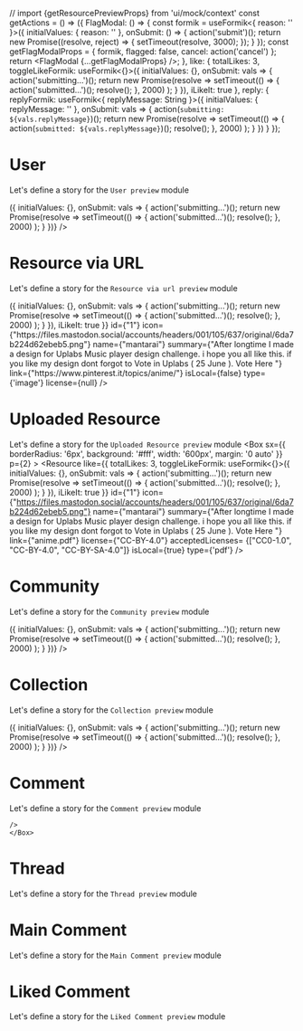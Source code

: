// import {getResourcePreviewProps} from 'ui/mock/context'
const getActions = () => ({
  FlagModal: () => {
    const formik = useFormik<{ reason: '' }>({
      initialValues: {
        reason: ''
      },
      onSubmit: () => {
        action('submit')();
        return new Promise((resolve, reject) => {
          setTimeout(resolve, 3000);
        });
      }
    });
    const getFlagModalProps = {
      formik,
      flagged: false,
      cancel: action('cancel')
    };
    return <FlagModal {...getFlagModalProps} />;
  },
  like: {
    totalLikes: 3,
    toggleLikeFormik: useFormik<{}>({
      initialValues: {},
      onSubmit: vals => {
        action('submitting...')();
        return new Promise(resolve =>
          setTimeout(() => {
            action('submitted...')();
            resolve();
          }, 2000)
        );
      }
    }),
    iLikeIt: true
  },
  reply: {
    replyFormik: useFormik<{ replyMessage: String }>({
      initialValues: { replyMessage: '' },
      onSubmit: vals => {
        action(`submitting: ${vals.replyMessage}`)();
        return new Promise(resolve =>
          setTimeout(() => {
            action(`submitted: ${vals.replyMessage}`)();
            resolve();
          }, 2000)
        );
      }
    })
  }
});

<Meta title="Modules|Main Previews"/>

# User
Let's define a story for the `User preview` module

<Preview>
  <Story name="User preview module">
     <Box
        sx={{
          borderRadius: '6px',
          background: '#fff',
          width: '600px',
          margin: '0 auto'
        }}
        p={2}
      >
    <User 
      image={"https://pbs.twimg.com/profile_images/1161428802091802627/O49Ggs-7_400x400.jpg"}
      name={"˗ˏˋ Doug Belshaw ˎˊ˗ 🇪🇺 ☠️ ✊" }
      username={"dajbelshaw@team.moodle.net"}
      bio={"Open Educational Thinkerer. Product Manager @MoodleNet & Co-op founder @WeAreOpenCoop. Aspiring Mountain Leader. Previously: @Mozilla @Jisc teacher"}
      isFollowing={true}
       toggleFollowFormik = {useFormik<{}>({
          initialValues: {},
          onSubmit: vals => {
            action('submitting...')();
            return new Promise(resolve =>
              setTimeout(() => {
                action('submitted...')();
                resolve();
              }, 2000)
            );
          }
        })}
    />
    </Box>
  </Story>
</Preview>


# Resource via URL
Let's define a story for the `Resource via url preview` module

<Preview>
  <Story name="Resource via url preview module">
     <Box
        sx={{
          borderRadius: '6px',
          background: '#fff',
          width: '600px',
          margin: '0 auto'
        }}
        p={2}
      >
    <Resource
        like={{
    totalLikes: 3,
    toggleLikeFormik: useFormik<{}>({
      initialValues: {},
      onSubmit: vals => {
        action('submitting...')();
        return new Promise(resolve =>
          setTimeout(() => {
            action('submitted...')();
            resolve();
          }, 2000)
        );
      }
    }),
    iLikeIt: true
  }}
        id={"1"}
        icon={"https://files.mastodon.social/accounts/headers/001/105/637/original/6da7b224d62ebeb5.png"}
        name={"mantarai"}
        summary={"After longtime I made a design for Uplabs Music player design challenge. i hope you all like this. if you like my design dont forgot to Vote in Uplabs ( 25 June ). Vote Here "}
        link={"https://www.pinterest.it/topics/anime/"}
        isLocal={false}
        type={'image'}
        license={null}
    />
    </Box>
  </Story>
</Preview>

# Uploaded Resource
Let's define a story for the `Uploaded Resource preview` module
<Preview>
  <Story name="Uploaded Resource preview module">
     <Box
        sx={{
          borderRadius: '6px',
          background: '#fff',
          width: '600px',
          margin: '0 auto'
        }}
        p={2}
      >
    <Resource
      like={{
    totalLikes: 3,
    toggleLikeFormik: useFormik<{}>({
      initialValues: {},
      onSubmit: vals => {
        action('submitting...')();
        return new Promise(resolve =>
          setTimeout(() => {
            action('submitted...')();
            resolve();
          }, 2000)
        );
      }
    }),
    iLikeIt: true
  }}
        id={"1"}
        icon={"https://files.mastodon.social/accounts/headers/001/105/637/original/6da7b224d62ebeb5.png"}
        name={"mantarai"}
        summary={"After longtime I made a design for Uplabs Music player design challenge. i hope you all like this. if you like my design dont forgot to Vote in Uplabs ( 25 June ). Vote Here "}
        link={"anime.pdf"}
        license={"CC-BY-4.0"}
        acceptedLicenses= {["CC0-1.0", "CC-BY-4.0", "CC-BY-SA-4.0"]}
        isLocal={true}
        type={'pdf'}
    />
    </Box>
  </Story>
</Preview>

# Community
Let's define a story for the `Community preview` module

<Preview>
  <Story name="Community preview module">
     <Box
        sx={{
          borderRadius: '6px',
          background: '#fff',
          width: '600px',
          margin: '0 auto'
        }}
        p={2}
      >
    <Community
        id={"1"}
        icon={"https://files.mastodon.social/accounts/headers/001/105/637/original/6da7b224d62ebeb5.png"}
        name={"mantarai"}
        summary={"After longtime I made a design for Uplabs Music player design challenge. i hope you all like this. if you like my design dont forgot to Vote in Uplabs ( 25 June ). Vote Here "}
        followersCount={12}
        collectionsCount={6}
        followed={true}
        threadsCount={3}
        toggleJoinFormik = {useFormik<{}>({
          initialValues: {},
          onSubmit: vals => {
            action('submitting...')();
            return new Promise(resolve =>
              setTimeout(() => {
                action('submitted...')();
                resolve();
              }, 2000)
            );
          }
        })}
    />
    </Box>
  </Story>
</Preview>

# Collection
Let's define a story for the `Collection preview` module

<Preview>
  <Story name="Collection preview module">
     <Box
        sx={{
          borderRadius: '6px',
          background: '#fff',
          width: '600px',
          margin: '0 auto'
        }}
        p={2}
      >
    <Collection
        link={{url: "/", external: true}}
        id={"1"}
        icon={"https://files.mastodon.social/accounts/headers/001/105/637/original/6da7b224d62ebeb5.png"}
        name={"mantarai"}
        summary={"After longtime I made a design for Uplabs Music player design challenge. i hope you all like this. if you like my design dont forgot to Vote in Uplabs ( 25 June ). Vote Here "}
        totalResources={12}
        toggleFollowFormik = {useFormik<{}>({
          initialValues: {},
          onSubmit: vals => {
            action('submitting...')();
            return new Promise(resolve =>
              setTimeout(() => {
                action('submitted...')();
                resolve();
              }, 2000)
            );
          }
        })}
    />
    </Box>
  </Story>
</Preview>

# Comment
Let's define a story for the `Comment preview` module

<Preview>
  <Story name="Comment preview module">
     <Box
        sx={{
          borderRadius: '6px',
          background: '#fff',
          width: '600px',
          margin: '0 auto'
        }}
        p={2}
      >
    <Comment
        {...getActions()}
        url={"/"}
        content={"After longtime I made a design for Uplabs Music player design challenge. i hope you all like this. if you like my design dont forgot to Vote in Uplabs ( 25 June ). Vote Here "}
        
    />
    </Box>
  </Story>
</Preview>

# Thread
Let's define a story for the `Thread preview` module

<Preview>
  <Story name="Thread preview module">
     <Box
        sx={{
          borderRadius: '6px',
          background: '#fff',
          width: '600px',
          margin: '0 auto'
        }}
        p={2}
      >
    <Thread
        link="/"
        title="What do the avatars in the topic list mean?"
        content={"After longtime I made a design for Uplabs Music player design challenge. i hope you all like this. if you like my design dont forgot to Vote in Uplabs ( 25 June ). Vote Here "}
        createdAt={"2019-11-09"}
        totalReplies={"24"}
        totalLikes={"17"}
        members={["https://files.mastodon.social/accounts/headers/001/105/637/original/6da7b224d62ebeb5.png", "https://files.mastodon.social/accounts/headers/001/105/637/original/6da7b224d62ebeb5.png", "https://files.mastodon.social/accounts/headers/001/105/637/original/6da7b224d62ebeb5.png"]}
    />
    </Box>
  </Story>
</Preview>


# Main Comment
Let's define a story for the `Main Comment preview` module

<Preview>
  <Story name="Main Comment preview module">
     <Box
        sx={{
          borderRadius: '6px',
          background: '#fff',
          width: '600px',
          margin: '0 auto'
        }}
        p={2}
      >
    <MainComment
      {...getActions()}
      content={"After longtime I made a design for Uplabs Music player design challenge. i hope you all like this. if you like my design dont forgot to Vote in Uplabs ( 25 June ). Vote Here "}      
    />
    </Box>
  </Story>
</Preview>

# Liked Comment
Let's define a story for the `Liked Comment preview` module

<Preview>
  <Story name="Liked Comment preview module">
     <Box
        sx={{
          borderRadius: '6px',
          background: '#fff',
          width: '600px',
          margin: '0 auto'
        }}
        p={2}
      >
    <LikedComment
      {...getActions()}
      actor={{icon: 'https://picsum.photos/80/80',
        link: '1',
        name: 'Ivan'}}
      createdAt='2018-11-11'
      communityName="test"
      communityLink="1"
      content={"After longtime I made a design for Uplabs Music player design challenge. i hope you all like this. if you like my design dont forgot to Vote in Uplabs ( 25 June ). Vote Here "}      
    />
    </Box>
  </Story>
</Preview> 